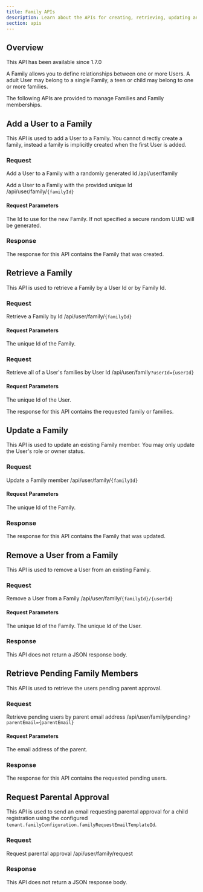 ```yaml
---
title: Family APIs
description: Learn about the APIs for creating, retrieving, updating and deleting families.
section: apis
---
```



## Overview

<Aside type="version">
This API has been available since 1.7.0
</Aside>

A Family allows you to define relationships between one or more Users. A adult User may belong to a single Family, a teen or child may belong to one or more families.

The following APIs are provided to manage Families and Family memberships.

[//]: # (related posts?)

## Add a User to a Family

This API is used to add a User to a Family. You cannot directly create a family, instead a family is implicitly created when the first User is added.

### Request

<APIAuthentication icon="lock">Add a User to a Family with a randomly generated Id</APIAuthentication>
<APIURI method="POST">/api/user/family</APIURI>

<XFusionauthTenantIdHeaderScopedOperation />

<APIAuthentication icon="lock">Add a User to a Family with the provided unique Id</APIAuthentication>
<APIURI method="POST">/api/user/family/`{familyId}`</APIURI>

#### Request Parameters

<APIBlock>
  <APIField name="familyId" type="UUID" optional defaults="secure random UUID">
    The Id to use for the new Family. If not specified a secure random UUID will be generated.
  </APIField>
</APIBlock>

<XFusionauthTenantIdHeaderScopedOperation />

<FamilyRequestBody create_request />

### Response

The response for this API contains the Family that was created.

<StandardPostResponseCodes />

<FamilyResponseBody />

## Retrieve a Family

This API is used to retrieve a Family by a User Id or by Family Id.

### Request

<APIAuthentication icon="lock">Retrieve a Family by Id</APIAuthentication>
<APIURI method="GET">/api/user/family/`{familyId}`</APIURI>

#### Request Parameters

<APIBlock>
  <APIField name="familyId" type="UUID" required>
    The unique Id of the Family.
  </APIField>
</APIBlock>

<XFusionauthTenantIdHeaderScopedOperation />

### Request

<APIAuthentication icon="lock">Retrieve all of a User's families by User Id</APIAuthentication>
<APIURI method="GET">/api/user/family`?userId={userId}`</APIURI>

#### Request Parameters

<APIBlock>
  <APIField name="userId" type="UUID" required>
    The unique Id of the User.
  </APIField>
</APIBlock>

<XFusionauthTenantIdHeaderScopedOperation />

The response for this API contains the requested family or families.

<StandardGetResponseCodes />

<FamilyResponseBody />

<FamiliesResponseBody />

## Update a Family

This API is used to update an existing Family member. You may only update the User's role or owner status.

### Request

<APIAuthentication icon="lock">Update a Family member</APIAuthentication>
<APIURI method="PUT">/api/user/family/`{familyId}`</APIURI>

#### Request Parameters

<APIBlock>
  <APIField name="familyId" type="UUID" required>
    The unique Id of the Family.
  </APIField>
</APIBlock>

<XFusionauthTenantIdHeaderScopedOperation />

<FamilyRequestBody />

### Response

The response for this API contains the Family that was updated.

<StandardPutResponseCodes />

<FamilyResponseBody />

## Remove a User from a Family

This API is used to remove a User from an existing Family.

### Request

<APIAuthentication icon="lock">Remove a User from a Family</APIAuthentication>
<APIURI method="DELETE">/api/user/family/`{familyId}/{userId}`</APIURI>

#### Request Parameters

<APIBlock>
  <APIField name="familyId" type="UUID" required>
    The unique Id of the Family.
  </APIField>
  <APIField name="userId" type="UUID" required>
    The unique Id of the User.
  </APIField>
</APIBlock>

<XFusionauthTenantIdHeaderScopedOperation />

### Response

This API does not return a JSON response body.

<StandardDeleteResponseCodes />

## Retrieve Pending Family Members

This API is used to retrieve the users pending parent approval.

### Request

<APIAuthentication icon="lock">Retrieve pending users by parent email address</APIAuthentication>
<APIURI method="GET">/api/user/family/pending`?parentEmail={parentEmail}`</APIURI>

#### Request Parameters

<APIBlock>
  <APIField name="parentEmail" type="String" required>
    The email address of the parent.
  </APIField>
</APIBlock>

<XFusionauthTenantIdHeaderScopedOperation />

### Response

The response for this API contains the requested pending users.

<StandardGetResponseCodes />

<FamilyPendingResponseBody />

## Request Parental Approval

This API is used to send an email requesting parental approval for a child registration using the configured `tenant.familyConfiguration.familyRequestEmailTemplateId`.

### Request

<APIAuthentication icon="lock">Request parental approval</APIAuthentication>
<APIURI method="POST">/api/user/family/request</APIURI>

<XFusionauthTenantIdHeaderScopedOperation />

<FamilyRequestRequestBody />

### Response

This API does not return a JSON response body.

<StandardPostResponseCodes />
